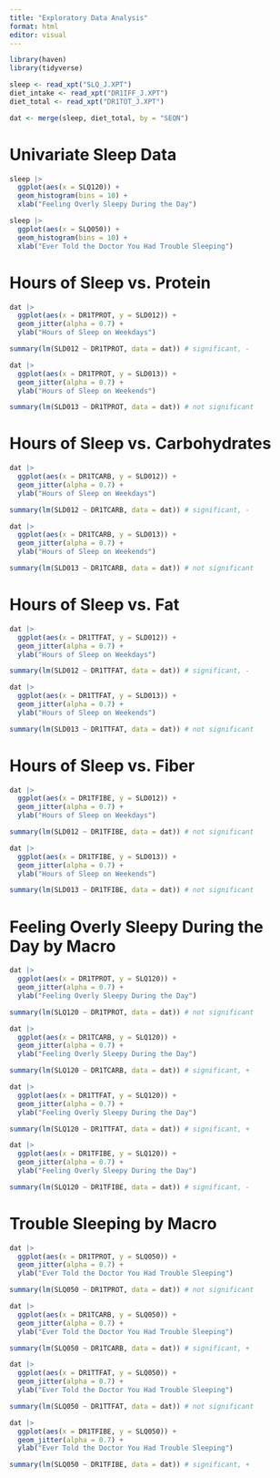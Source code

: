 ```yaml
---
title: "Exploratory Data Analysis"
format: html
editor: visual
---
```


```r
library(haven)
library(tidyverse)
```

```r
sleep <- read_xpt("SLQ_J.XPT")
diet_intake <- read_xpt("DR1IFF_J.XPT")
diet_total <- read_xpt("DR1TOT_J.XPT")
```

```r
dat <- merge(sleep, diet_total, by = "SEQN")
```

# Univariate Sleep Data
```r
sleep |>
  ggplot(aes(x = SLQ120)) +
  geom_histogram(bins = 10) +
  xlab("Feeling Overly Sleepy During the Day")

sleep |>
  ggplot(aes(x = SLQ050)) +
  geom_histogram(bins = 10) +
  xlab("Ever Told the Doctor You Had Trouble Sleeping")
```

# Hours of Sleep vs. Protein
```r
dat |>
  ggplot(aes(x = DR1TPROT, y = SLD012)) +
  geom_jitter(alpha = 0.7) +
  ylab("Hours of Sleep on Weekdays")

summary(lm(SLD012 ~ DR1TPROT, data = dat)) # significant, -

dat |>
  ggplot(aes(x = DR1TPROT, y = SLD013)) +
  geom_jitter(alpha = 0.7) +
  ylab("Hours of Sleep on Weekends")

summary(lm(SLD013 ~ DR1TPROT, data = dat)) # not significant
```

# Hours of Sleep vs. Carbohydrates
```r
dat |>
  ggplot(aes(x = DR1TCARB, y = SLD012)) +
  geom_jitter(alpha = 0.7) +
  ylab("Hours of Sleep on Weekdays")

summary(lm(SLD012 ~ DR1TCARB, data = dat)) # significant, -

dat |>
  ggplot(aes(x = DR1TCARB, y = SLD013)) +
  geom_jitter(alpha = 0.7) +
  ylab("Hours of Sleep on Weekends")

summary(lm(SLD013 ~ DR1TCARB, data = dat)) # not significant
```

# Hours of Sleep vs. Fat
```r
dat |>
  ggplot(aes(x = DR1TTFAT, y = SLD012)) +
  geom_jitter(alpha = 0.7) +
  ylab("Hours of Sleep on Weekdays")

summary(lm(SLD012 ~ DR1TTFAT, data = dat)) # significant, -

dat |>
  ggplot(aes(x = DR1TTFAT, y = SLD013)) +
  geom_jitter(alpha = 0.7) +
  ylab("Hours of Sleep on Weekends")

summary(lm(SLD013 ~ DR1TTFAT, data = dat)) # not significant
```

# Hours of Sleep vs. Fiber
```r
dat |>
  ggplot(aes(x = DR1TFIBE, y = SLD012)) +
  geom_jitter(alpha = 0.7) +
  ylab("Hours of Sleep on Weekdays")

summary(lm(SLD012 ~ DR1TFIBE, data = dat)) # not significant

dat |>
  ggplot(aes(x = DR1TFIBE, y = SLD013)) +
  geom_jitter(alpha = 0.7) +
  ylab("Hours of Sleep on Weekends")

summary(lm(SLD013 ~ DR1TFIBE, data = dat)) # not significant
```

# Feeling Overly Sleepy During the Day by Macro
```r
dat |>
  ggplot(aes(x = DR1TPROT, y = SLQ120)) +
  geom_jitter(alpha = 0.7) +
  ylab("Feeling Overly Sleepy During the Day")

summary(lm(SLQ120 ~ DR1TPROT, data = dat)) # not significant

dat |>
  ggplot(aes(x = DR1TCARB, y = SLQ120)) +
  geom_jitter(alpha = 0.7) +
  ylab("Feeling Overly Sleepy During the Day")

summary(lm(SLQ120 ~ DR1TCARB, data = dat)) # significant, +

dat |>
  ggplot(aes(x = DR1TTFAT, y = SLQ120)) +
  geom_jitter(alpha = 0.7) +
  ylab("Feeling Overly Sleepy During the Day")

summary(lm(SLQ120 ~ DR1TTFAT, data = dat)) # significant, +

dat |>
  ggplot(aes(x = DR1TFIBE, y = SLQ120)) +
  geom_jitter(alpha = 0.7) +
  ylab("Feeling Overly Sleepy During the Day")

summary(lm(SLQ120 ~ DR1TFIBE, data = dat)) # significant, -
```

# Trouble Sleeping by Macro
```r
dat |>
  ggplot(aes(x = DR1TPROT, y = SLQ050)) +
  geom_jitter(alpha = 0.7) +
  ylab("Ever Told the Doctor You Had Trouble Sleeping")

summary(lm(SLQ050 ~ DR1TPROT, data = dat)) # not significant

dat |>
  ggplot(aes(x = DR1TCARB, y = SLQ050)) +
  geom_jitter(alpha = 0.7) +
  ylab("Ever Told the Doctor You Had Trouble Sleeping")

summary(lm(SLQ050 ~ DR1TCARB, data = dat)) # significant, +

dat |>
  ggplot(aes(x = DR1TTFAT, y = SLQ050)) +
  geom_jitter(alpha = 0.7) +
  ylab("Ever Told the Doctor You Had Trouble Sleeping")

summary(lm(SLQ050 ~ DR1TTFAT, data = dat)) # not significant

dat |>
  ggplot(aes(x = DR1TFIBE, y = SLQ050)) +
  geom_jitter(alpha = 0.7) +
  ylab("Ever Told the Doctor You Had Trouble Sleeping")

summary(lm(SLQ050 ~ DR1TFIBE, data = dat)) # significant, +
```

